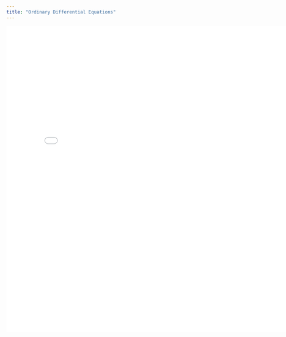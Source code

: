```yaml
---
title: "Ordinary Differential Equations"
---
```


<embed src="pdf/Ordinary Differential Equations.pdf" width="800px" height="800px" />
